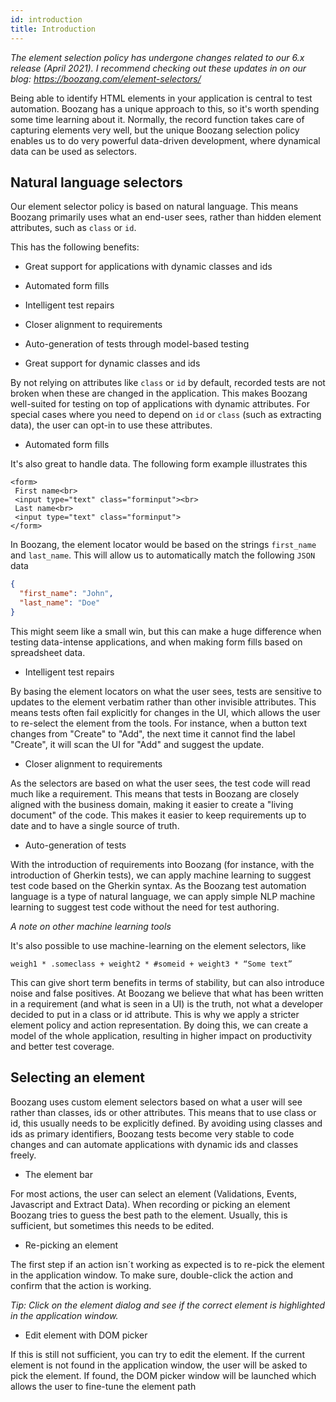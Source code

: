 ```yaml
---
id: introduction
title: Introduction
---
```


*The element selection policy has undergone changes related to our 6.x release (April 2021). I recommend checking out these updates in on our blog: https://boozang.com/element-selectors/*

Being able to identify HTML elements in your application is central to test automation. Boozang has a unique approach to this, so it's worth spending some time learning about it. Normally, the record function takes care of capturing elements very well, but the unique Boozang selection policy enables us to do very powerful data-driven development, where dynamical data can be used as selectors. 

## Natural language selectors

Our element selector policy is based on natural language. This means Boozang primarily uses what an end-user sees, rather than hidden element attributes, such as `class` or `id`.  

This has the following benefits: 

- Great support for applications with dynamic classes and ids 
- Automated form fills 
- Intelligent test repairs 
- Closer alignment to requirements
- Auto-generation of tests through model-based testing

- Great support for dynamic classes and ids

By not relying on attributes like `class` or `id` by default, recorded tests are not broken when these are changed in the application. This makes Boozang well-suited for testing on top of applications with dynamic attributes. For special cases where you need to depend on `id` or `class` (such as extracting data), the user can opt-in to use these attributes.

 - Automated form fills

It's also great to handle data. The following form example illustrates this

```
<form>
 First name<br>
 <input type="text" class="forminput"><br>
 Last name<br>
 <input type="text" class="forminput">
</form>
```

In Boozang, the element locator would be based on the strings `first_name` and `last_name`. This will allow us to automatically match the following `JSON` data

```json
{
  "first_name": "John",
  "last_name": "Doe"
}
```

This might seem like a small win, but this can make a huge difference when testing data-intense applications, and when making form fills based on spreadsheet data. 

- Intelligent test repairs

By basing the element locators on what the user sees, tests are sensitive to updates to the element verbatim rather than other invisible attributes. This means tests often fail explicitly for changes in the UI, which allows the user to re-select the element from the tools. For instance, when a button text changes from "Create" to "Add", the next time it cannot find the label "Create", it will scan the UI for "Add" and suggest the update. 

- Closer alignment to requirements

As the selectors are based on what the user sees, the test code will read much like a requirement. This means that tests in Boozang are closely aligned with the business domain, making it easier to create a "living document" of the code. This makes it easier to keep requirements up to date and to have a single source of truth.

- Auto-generation of tests

With the introduction of requirements into Boozang (for instance, with the introduction of Gherkin tests), we can apply machine learning to suggest test code based on the Gherkin syntax. As the Boozang test automation language is a type of natural language, we can apply simple NLP machine learning to suggest test code without the need for test authoring. 

*A note on other machine learning tools*

It's also possible to use machine-learning on the element selectors, like

```weigh1 * .someclass + weight2 * #someid + weight3 * “Some text”```

This can give short term benefits in terms of stability, but can also introduce noise and false positives. At Boozang we believe that what has been written in a requirement (and what is seen in a UI) is the truth, not what a developer decided to put in a class or id attribute. This is why we apply a stricter element policy and action representation. By doing this, we can create a model of the whole application, resulting in higher impact on productivity and better test coverage. 

## Selecting an element

Boozang uses custom element selectors based on what a user will see rather than classes, ids or other attributes. This means that to use class or id, this usually needs to be explicitly defined. By avoiding using classes and ids as primary identifiers, Boozang tests become very stable to code changes and can automate applications with dynamic ids and classes freely.

- The element bar

For most actions, the user can select an element (Validations, Events, Javascript and Extract Data). When recording or picking an element Boozang tries to guess the best path to the element. Usually, this is sufficient, but sometimes this needs to be edited. 

- Re-picking an element

The first step if an action isn´t working as expected is to re-pick the element in the application window. To make sure, double-click the action and confirm that the action is working. 

*Tip: Click on the element dialog and see if the correct element is highlighted in the application window.* 

- Edit element with DOM picker

If this is still not sufficient, you can try to edit the element. If the current element is not found in the application window, the user will be asked to pick the element. If found, the DOM picker window will be launched which allows the user to fine-tune the element path